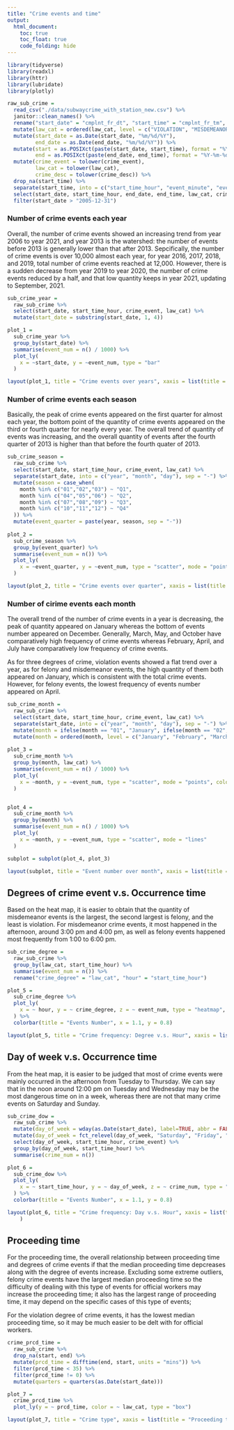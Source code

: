 ```yaml
---
title: "Crime events and time"
output: 
  html_document: 
    toc: true
    toc_float: true
    code_folding: hide
---
```


<link rel="stylesheet" href="academicons.css"/>
<link rel="stylesheet" href="styles.css" type="text/css">

```r
library(tidyverse)
library(readxl)
library(httr)
library(lubridate)
library(plotly) 
```

```r
raw_sub_crime = 
  read_csv("./data/subwaycrime_with_station_new.csv") %>% 
  janitor::clean_names() %>% 
  rename("start_date" = "cmplnt_fr_dt", "start_time" = "cmplnt_fr_tm", "end_date" = "cmplnt_to_dt", "end_time" = "cmplnt_to_tm", "law_cat" = "law_cat_cd", "crime_event" = "ofns_desc", "crime_desc" = "pd_desc") %>% 
  mutate(law_cat = ordered(law_cat, level = c("VIOLATION", "MISDEMEANOR", "FELONY"))) %>% 
  mutate(start_date = as.Date(start_date, "%m/%d/%Y"), 
         end_date = as.Date(end_date, "%m/%d/%Y")) %>% 
  mutate(start = as.POSIXct(paste(start_date, start_time), format = "%Y-%m-%d %H:%M:%S"), 
         end = as.POSIXct(paste(end_date, end_time), format = "%Y-%m-%d %H:%M:%S")) %>% 
  mutate(crime_event = tolower(crime_event),
         law_cat = tolower(law_cat),
         crime_desc = tolower(crime_desc)) %>% 
  drop_na(start_time) %>% 
  separate(start_time, into = c("start_time_hour", "event_minute", "event_second"), sep = ":") %>% 
  select(start_date, start_time_hour, end_date, end_time, law_cat, crime_event, crime_desc, start, end) %>% 
  filter(start_date > "2005-12-31")
```

### Number of crime events each year

Overall,  the number of crime events showed an increasing trend from year 2006 to year 2021, and year 2013 is the watershed: the number of events before 2013 is generally lower than that after 2013. Sepcifically, the number of crime events is over 10,000 almost each year, for year 2016, 2017, 2018, and 2019, total number of crime events reached at 12,000. However, there is a sudden decrease from year 2019 to year 2020, the number of crime events reduced by a half, and that low quantity keeps in year 2021, updating to September, 2021. 

```r
sub_crime_year = 
  raw_sub_crime %>% 
  select(start_date, start_time_hour, crime_event, law_cat) %>% 
  mutate(start_date = substring(start_date, 1, 4))

plot_1 = 
  sub_crime_year %>% 
  group_by(start_date) %>% 
  summarise(event_num = n() / 1000) %>% 
  plot_ly(
    x = ~start_date, y = ~event_num, type = "bar"
  )

layout(plot_1, title = "Crime events over years", xaxis = list(title = "Year"), yaxis = list(title = "Number of Crime Events (K)"))
```

### Number of crime events each season

Basically, the peak of crime events appeared on the first quarter for almost each year, the bottom point of the quantity of crime events appeared on the third or fourth quarter for nearly every year.
The overall trend of quantity of events was increasing, and the overall quantity of events after the fourth quarter of 2013 is higher than that before the fourth quater of 2013.

```r
sub_crime_season = 
  raw_sub_crime %>% 
  select(start_date, start_time_hour, crime_event, law_cat) %>% 
  separate(start_date, into = c("year", "month", "day"), sep = "-") %>% 
  mutate(season = case_when(
    month %in% c("01","02","03") ~ "Q1",
    month %in% c("04","05","06") ~ "Q2",
    month %in% c("07","08","09") ~ "Q3",
    month %in% c("10","11","12") ~ "Q4"
  )) %>% 
  mutate(event_quarter = paste(year, season, sep = "-"))
  
plot_2 = 
  sub_crime_season %>% 
  group_by(event_quarter) %>% 
  summarise(event_num = n()) %>% 
  plot_ly(
    x = ~event_quarter, y = ~event_num, type = "scatter", mode = "points"
  )

layout(plot_2, title = "Crime events over quarter", xaxis = list(title = "Quarter"), yaxis = list(title = "Number of Crime Events"), width = 800)
```

### Number of cirime events each month

The overall trend of the number of crime events in a year is decreasing, the peak of quantity appeared on January whereas the bottom of events number appeared on December. Generally, March, May, and October have comparatively high frequency of crime events whereas February, April, and July have comparatively low frequency of crime events.

As for three degrees of crime, violation events showed a flat trend over a year, as for felony and misdemeanor events, the high quantity of them both appeared on January, which is consistent with the total crime events. However, for felony events, the lowest frequency of events number appeared on April.

```r
sub_crime_month = 
  raw_sub_crime %>% 
  select(start_date, start_time_hour, crime_event, law_cat) %>% 
  separate(start_date, into = c("year", "month", "day"), sep = "-") %>% 
  mutate(month = ifelse(month == "01", "January", ifelse(month == "02", "February", ifelse(month == "03", "March", ifelse(month == "04", "April", ifelse(month == "05", "May", ifelse(month == "06", "June", ifelse(month == "07", "July", ifelse(month == "08", "August", ifelse(month == "09", "September", ifelse(month == "10", "October", ifelse(month == "11", "November", "December")))))))))))) %>% 
  mutate(month = ordered(month, level = c("January", "February", "March", "April", "May", "June", "July", "August", "September", "October", "November", "December")))
  
plot_3 = 
  sub_crime_month %>% 
  group_by(month, law_cat) %>% 
  summarise(event_num = n() / 1000) %>% 
  plot_ly(
    x = ~month, y = ~event_num, type = "scatter", mode = "points", color = ~law_cat
  )


plot_4 = 
  sub_crime_month %>% 
  group_by(month) %>% 
  summarise(event_num = n() / 1000) %>% 
  plot_ly(
    x = ~month, y = ~event_num, type = "scatter", mode = "lines"
  )

subplot = subplot(plot_4, plot_3)

layout(subplot, title = "Event number over month", xaxis = list(title = "Month"), yaxis = list(title = "Number of crime events (K)"), width = 1000)
```

## Degrees of crime event v.s. Occurrence time

Based on the heat map, it is easier to obtain that the quantity of misdemeanor events is the largest, the second largest is felony, and the least is violation. For misdemeanor crime events, it most happened in the afternoon, around 3:00 pm and 4:00 pm, as well as felony events happened most frequently from 1:00 to 6:00 pm.

```r
sub_crime_degree = 
  raw_sub_crime %>% 
  group_by(law_cat, start_time_hour) %>% 
  summarise(event_num = n()) %>% 
  rename("crime_degree" = "law_cat", "hour" = "start_time_hour")

plot_5 = 
  sub_crime_degree %>% 
  plot_ly(
    x = ~ hour, y = ~ crime_degree, z = ~ event_num, type = "heatmap", colors = "YlGn"
  ) %>%
  colorbar(title = "Events Number", x = 1.1, y = 0.8) 

layout(plot_5, title = "Crime frequency: Degree v.s. Hour", xaxis = list(title = "Hour"), yaxis = list(title = "Degree"), width = 850, height = 400)
```

## Day of week v.s. Occurrence time

From the heat map, it is easier to be judged that most of crime events were mainly occurred in the afternoon from Tuesday to Thursday. We can say that in the noon around 12:00 pm on Tuesday and Wednesday may be the most dangerous time on in a week, whereas there are not that many crime events on Saturday and Sunday.

```r
sub_crime_dow = 
  raw_sub_crime %>% 
  mutate(day_of_week = wday(as.Date(start_date), label=TRUE, abbr = FALSE)) %>% 
  mutate(day_of_week = fct_relevel(day_of_week, "Saturday", "Friday", "Thursday", "Wednesday", "Tuesday", "Monday", "Sunday")) %>%
  select(day_of_week, start_time_hour, crime_event) %>% 
  group_by(day_of_week, start_time_hour) %>% 
  summarise(crime_num = n())

plot_6 = 
  sub_crime_dow %>% 
  plot_ly(
    x = ~ start_time_hour, y = ~ day_of_week, z = ~ crime_num, type = "heatmap", colors = "BuPu"
  ) %>%
  colorbar(title = "Events Number", x = 1.1, y = 0.8) 

layout(plot_6, title = "Crime frequency: Day v.s. Hour", xaxis = list(title = "Hour"), yaxis = list(title = "Day of week"), width = 850, height = 430
    )
```

## Proceeding time

For the proceeding time, the overall relationship between proceeding time and degrees of crime events if that the median proceeding time depcreases along with the degree of events increase. Excluding some extreme outliers, felony crime events have the largest median proceeding time so the difficulty of dealing with this type of events for official workers may increase the proceeding time; it also has the largest range of proceeding time, it may depend on the specific cases of this type of events; 

For the violation degree of crime events, it has the lowest median proceeding time, so it may be much easier to be delt with for official workers.

```r
crime_prcd_time = 
  raw_sub_crime %>% 
  drop_na(start, end) %>%
  mutate(prcd_time = difftime(end, start, units = "mins")) %>% 
  filter(prcd_time < 35) %>% 
  filter(prcd_time != 0) %>% 
  mutate(quarters = quarters(as.Date(start_date)))

plot_7 = 
  crime_prcd_time %>% 
  plot_ly(y = ~ prcd_time, color = ~ law_cat, type = "box")

layout(plot_7, title = "Crime type", xaxis = list(title = "Proceeding time"), yaxis = list(title = "Crime type v.s. Proceeding time (mins)"))
```

